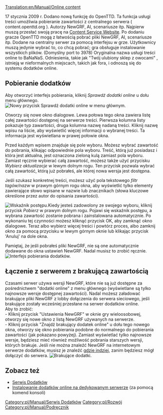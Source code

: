 [[Translation:en/Manual/Online content]]

<!--{{table of contents}}-->{{pl/Manual/Spis treści}}
<!--{{Feature|0.7}}-->{{pl/Zgodne Wersje|0.7}}

17 stycznia 2009 r. Dodano nową funkcję do OpenTTD. Ta funkcja usługi treści umożliwia pobieranie zawartości z centralnego serwera ( content.openttd.org ). Autorzy NewGRF, AI, scenariusze itp. Najpierw muszą przesłać swoją pracę na [http://content.openttd.org/ Content Service Website]. Po dodaniu gracze OpenTTD mogą z łatwością pobrać pliki NewGRF, AI, scenariusze itp. Dodane na centralny serwer za pomocą interfejsu w grze. Użytkownicy muszą jedynie wybrać to, co chcą pobrać; gra obsługuje instalowanie wszystkich plików. (Domyślny port to 3978) Oryginalna nazwa usługi treści online to BaNaNaS. Odniesienia, takie jak  "Twój ulubiony sklep z owocami" , istnieją w nieformalnych miejscach, takich jak fora, i odnoszą się do systemu dodatków online.

==Pobieranie dodatków==
Aby otworzyć interfejs pobierania, kliknij ''Sprawdź dodatki online'' u dołu menu głównego.
[[File:en/Manual/MainMenu CheckOnlineContent.png|center|frame|Nowy przycisk Sprawdź dodatki online w menu głównym.]]

Otworzy się nowe okno dialogowe. Lewa połowa tego okna zawiera listę całej zawartości dostępnej na serwerze treści. Pierwsza kolumna listy pokazuje typ zawartości, druga kolumna nazwę nadaną treści. Kliknij nazwę wpisu na liście, aby wyświetlić więcej informacji o wybranej treści. Ta informacja jest wyświetlana w prawej połowie okna.

Przed każdym wpisem znajduje się pole wyboru. Możesz wybrać zawartość do pobrania, klikając odpowiednie pola wyboru. Treść, którą już posiadasz i która jest aktualna, jest oznaczona zieloną kulą zamiast pola wyboru.
Zamiast ręcznie wybierać całą zawartość, możesz także użyć przycisku ''Wybierz aktualizacje'' w lewym dolnym rogu. Ten przycisk pozwala wybrać całą zawartość, którą już pobrałeś, ale której nowa wersja jest dostępna.

Jeśli szukasz konkretnej treści, możesz użyć pola tekstowego ''filtr tagów/nazw'' w prawym górnym rogu okna, aby wyświetlić tylko elementy zawierające słowo wpisane w nazwie lub znacznikach (słowa kluczowe określone przez autor do opisania zawartości).

[[File:en/Manual/ContentDownloading Progress.png|left|frame|Wskaźnik postępu.]]Kiedy jesteś zadowolony ze swojego wyboru, kliknij przycisk  ''Pobierz'' w prawym dolnym rogu. Pojawi się wskaźnik postępu, a wybrana zawartość zostanie pobrana i zainstalowana automatycznie. Po wykonaniu tej czynności możesz kliknąć przycisk OK, aby zamknąć okno dialogowe. Teraz albo wybierz więcej treści i powtórz proces, albo zamknij okno za pomocą przycisku w lewym górnym oknie lub klikając przycisk  'Anuluj' na dole okna.

Pamiętaj, że jeśli pobrałeś pliki NewGRF, nie są one automatycznie dodawane do okna ustawień NewGRF. Nadal musisz to zrobić ręcznie.
[[File:en/Manual/ContentDownloading2.png|center|frame|Interfejs pobierania dodatków.]]

==Łączenie z serwerem z brakującą zawartością==
Czasami serwer używa wersji NewGRF, które nie są już dostępne za pośrednictwem  "dodatki online" z menu głównego (wyświetlane są tylko najnowsze wersje dostępnej zawartości). Nadal możesz załadować brakujące pliki NewGRF z lobby dołączenia do serwera sieciowego, jeśli brakujące zostały wcześniej przesłane na serwer dodatków online.
<br>
Aby to zrobić:<br>
- Kliknij przycisk  "Ustawienia NewGRF" w oknie gry wieloosobowej, otworzy się nowe okno z listą NewGRF używanych na serwerze.<br>
- Kliknij przycisk "Znajdź brakujący dodatek online" u dołu tego nowego okna, otworzy się okno pobierania podobne do normalnego do pobierania zawartości (jak pokazano powyżej). Zamiast wyświetlać tylko najnowsze wersje, będziesz mieć również możliwość pobrania starszych wersji, których brakuje. Jeśli nie można znaleźć NewGRF na internetowym serwerze dodatków, musisz je znaleźć [[pl/Archive/Community/FAQ NewGRF|gdzie indziej]], zanim będziesz mógł dołączyć do serwera.
[[File:en/Manual/Server join bananas.png|center|frame|Brakujące dodatki.]]

==Zobacz też==
*[[pl/Archive/Community/Serwis Dodatków|Serwis Dodatków]]
*[[pl/Manual/Serwer dedykowany#instalowanie-dodatkow-online|Instalowanie dodatków online na dedykowanym serwerze]] (za pomocą komend konsoli)

<!--[[Category:Content Service]]--> [[Category:pl/Manual/Serwis Dodatków]]
<!--[[Category:Development]]--> [[Category:pl/Rozwój]]
<!--[[Category:Manual]]--> [[Category:pl/Manual/Podręcznik]]